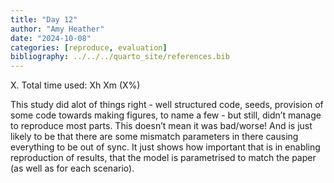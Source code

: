 ```yaml
---
title: "Day 12"
author: "Amy Heather"
date: "2024-10-08"
categories: [reproduce, evaluation]
bibliography: ../../../quarto_site/references.bib
---
```


::: {.callout-note}

X. Total time used: Xh Xm (X%)

:::

::: Reflection

This study did alot of things right - well structured code, seeds, provision of some code towards making figures, to name a few - but still, didn't manage to reproduce most parts. This doesn't mean it was bad/worse! And is just likely to be that there are some mismatch parameters in there causing everything to be out of sync. It just shows how important that is in enabling reproduction of results, that the model is parametrised to match the paper (as well as for each scenario).

:::